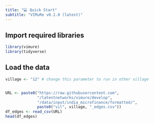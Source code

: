 ---
title: "💻 Quick Start"
subtitle: "VIMuRe v0.1.0 (latest)"
---

## Import required libraries

```{r, message=FALSE, warning=FALSE}
library(vimure)
library(tidyverse)
```

## Load the data

```{r, message=FALSE, warning=FALSE}
village <- "12" # change this parameter to run in other village


URL <- paste0("https://raw.githubusercontent.com",
              "/latentnetworks/vimure/develop",
              "/data/input/india_microfinance/formatted/",
              paste0("vil", village, "_edges.csv"))
df_edges <- read_csv(URL)
head(df_edges)
```